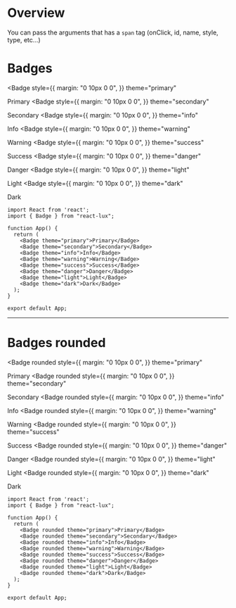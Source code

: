 
<Meta title="Badges" />

# Overview

You can pass the arguments that has a `span` tag (onClick, id, name, style, type, etc...)

# Badges

<Badge
  style={{
    margin: "0 10px 0 0",
  }}
  theme="primary"
>
  Primary
</Badge>
<Badge
  style={{
    margin: "0 10px 0 0",
  }}
  theme="secondary"
>
  Secondary
</Badge>
<Badge
  style={{
    margin: "0 10px 0 0",
  }}
  theme="info"
>
  Info
</Badge>
<Badge
  style={{
    margin: "0 10px 0 0",
  }}
  theme="warning"
>
  Warning
</Badge>
<Badge
  style={{
    margin: "0 10px 0 0",
  }}
  theme="success"
>
  Success
</Badge>
<Badge
  style={{
    margin: "0 10px 0 0",
  }}
  theme="danger"
>
  Danger
</Badge>
<Badge
  style={{
    margin: "0 10px 0 0",
  }}
  theme="light"
>
  Light
</Badge>
<Badge
  style={{
    margin: "0 10px 0 0",
  }}
  theme="dark"
>
  Dark
</Badge>

```tsx
import React from 'react';
import { Badge } from "react-lux";

function App() {
  return (
    <Badge theme="primary">Primary</Badge>
    <Badge theme="secondary">Secondary</Badge>
    <Badge theme="info">Info</Badge>
    <Badge theme="warning">Warning</Badge>
    <Badge theme="success">Success</Badge>
    <Badge theme="danger">Danger</Badge>
    <Badge theme="light">Light</Badge>
    <Badge theme="dark">Dark</Badge>
  );
}

export default App;
```

<hr></hr>

# Badges rounded

<Badge
  rounded
  style={{
    margin: "0 10px 0 0",
  }}
  theme="primary"
>
  Primary
</Badge>
<Badge
  rounded
  style={{
    margin: "0 10px 0 0",
  }}
  theme="secondary"
>
  Secondary
</Badge>
<Badge
  rounded
  style={{
    margin: "0 10px 0 0",
  }}
  theme="info"
>
  Info
</Badge>
<Badge
  rounded
  style={{
    margin: "0 10px 0 0",
  }}
  theme="warning"
>
  Warning
</Badge>
<Badge
  rounded
  style={{
    margin: "0 10px 0 0",
  }}
  theme="success"
>
  Success
</Badge>
<Badge
  rounded
  style={{
    margin: "0 10px 0 0",
  }}
  theme="danger"
>
  Danger
</Badge>
<Badge
  rounded
  style={{
    margin: "0 10px 0 0",
  }}
  theme="light"
>
  Light
</Badge>
<Badge
  rounded
  style={{
    margin: "0 10px 0 0",
  }}
  theme="dark"
>
  Dark
</Badge>

```tsx
import React from 'react';
import { Badge } from "react-lux";

function App() {
  return (
    <Badge rounded theme="primary">Primary</Badge>
    <Badge rounded theme="secondary">Secondary</Badge>
    <Badge rounded theme="info">Info</Badge>
    <Badge rounded theme="warning">Warning</Badge>
    <Badge rounded theme="success">Success</Badge>
    <Badge rounded theme="danger">Danger</Badge>
    <Badge rounded theme="light">Light</Badge>
    <Badge rounded theme="dark">Dark</Badge>
  );
}

export default App;
```
